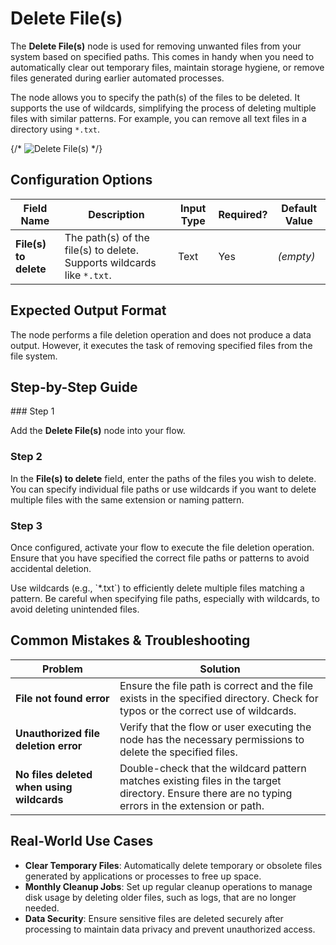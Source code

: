 
# Delete File(s)

The **Delete File(s)** node is used for removing unwanted files from your system based on specified paths. This comes in handy when you need to automatically clear out temporary files, maintain storage hygiene, or remove files generated during earlier automated processes.

The node allows you to specify the path(s) of the files to be deleted. It supports the use of wildcards, simplifying the process of deleting multiple files with similar patterns. For example, you can remove all text files in a directory using `*.txt`.

{/* ![Delete File(s)](./delete-file.png) */}

## Configuration Options

| Field Name            | Description                                                            | Input Type | Required? | Default Value |
| --------------------- | ---------------------------------------------------------------------- | ---------- | --------- | ------------- |
| **File(s) to delete** | The path(s) of the file(s) to delete. Supports wildcards like `*.txt`. | Text       | Yes       | _(empty)_     |

## Expected Output Format

The node performs a file deletion operation and does not produce a data output. However, it executes the task of removing specified files from the file system.

## Step-by-Step Guide

<Steps>
### Step 1

Add the **Delete File(s)** node into your flow.

### Step 2

In the **File(s) to delete** field, enter the paths of the files you wish to delete. You can specify individual file paths or use wildcards if you want to delete multiple files with the same extension or naming pattern.

### Step 3

Once configured, activate your flow to execute the file deletion operation. Ensure that you have specified the correct file paths or patterns to avoid accidental deletion.

</Steps>

<Callout type="info" title="Tip">
  Use wildcards (e.g., `*.txt`) to efficiently delete multiple files matching a
  pattern.
</Callout>

<Callout type="warning" title="Caution">
  Be careful when specifying file paths, especially with wildcards, to avoid
  deleting unintended files.
</Callout>

## Common Mistakes & Troubleshooting

| Problem                                   | Solution                                                                                                                                           |
| ----------------------------------------- | -------------------------------------------------------------------------------------------------------------------------------------------------- |
| **File not found error**                  | Ensure the file path is correct and the file exists in the specified directory. Check for typos or the correct use of wildcards.                   |
| **Unauthorized file deletion error**      | Verify that the flow or user executing the node has the necessary permissions to delete the specified files.                                       |
| **No files deleted when using wildcards** | Double-check that the wildcard pattern matches existing files in the target directory. Ensure there are no typing errors in the extension or path. |

## Real-World Use Cases

- **Clear Temporary Files**: Automatically delete temporary or obsolete files generated by applications or processes to free up space.
- **Monthly Cleanup Jobs**: Set up regular cleanup operations to manage disk usage by deleting older files, such as logs, that are no longer needed.
- **Data Security**: Ensure sensitive files are deleted securely after processing to maintain data privacy and prevent unauthorized access.
